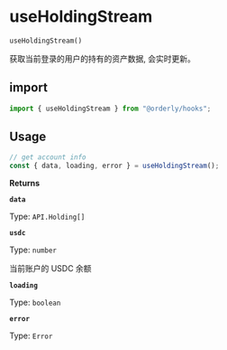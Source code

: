 # useHoldingStream

`useHoldingStream()`

获取当前登录的用户的持有的资产数据, 会实时更新。

## import

```ts copy
import { useHoldingStream } from "@orderly/hooks";
```

## Usage

```ts copy
// get account info
const { data, loading, error } = useHoldingStream();
```

**Returns**

**`data`**

Type: `API.Holding[]`

**`usdc`**

Type: `number`

当前账户的 USDC 余额

**`loading`**

Type: `boolean`

**`error`**

Type: `Error`

